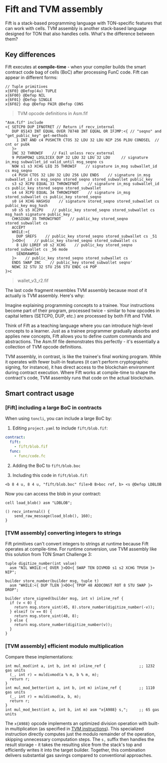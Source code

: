 
# Fift and TVM assembly

Fift is a stack-based programming language with TON-specific features that can work with cells. TVM assembly is another stack-based language designed for TON that also handles cells. What's the difference between them?

## Key differences

Fift executes at **compile-time** - when your compiler builds the smart contract code bag of cells (BoC) after processing FunC code. Fift can appear in different forms:

```fift
// Tuple primitives
x{6F0} @Defop(4u) TUPLE
x{6F00} @Defop NIL
x{6F01} @Defop SINGLE
x{6F02} dup @Defop PAIR @Defop CONS
```
> TVM opcode definitions in Asm.fif

```fift
"Asm.fif" include
<{ SETCP0 DUP IFNOTRET // Return if recv_internal
   DUP 85143 INT EQUAL OVER 78748 INT EQUAL OR IFJMP:<{ // "seqno" and "get_public_key" get-methods
     1 INT AND c4 PUSHCTR CTOS 32 LDU 32 LDU NIP 256 PLDU CONDSEL  // cnt or pubk
   }>
   INC 32 THROWIF    // Fail unless recv_external
   9 PUSHPOW2 LDSLICEX DUP 32 LDU 32 LDU 32 LDU     // signature in_msg subwallet_id valid_until msg_seqno cs
   NOW s1 s3 XCHG LEQ 35 THROWIF    // signature in_msg subwallet_id cs msg_seqno
   c4 PUSH CTOS 32 LDU 32 LDU 256 LDU ENDS    // signature in_msg subwallet_id cs msg_seqno stored_seqno stored_subwallet public_key
   s3 s2 XCPU EQUAL 33 THROWIFNOT    // signature in_msg subwallet_id cs public_key stored_seqno stored_subwallet
   s4 s4 XCPU EQUAL 34 THROWIFNOT    // signature in_msg stored_subwallet cs public_key stored_seqno
   s0 s4 XCHG HASHSU    // signature stored_seqno stored_subwallet cs public_key msg_hash
   s0 s5 s5 XC2PU    // public_key stored_seqno stored_subwallet cs msg_hash signature public_key
   CHKSIGNU 35 THROWIFNOT    // public_key stored_seqno stored_subwallet cs
   ACCEPT
   WHILE:<{
     DUP SREFS    // public_key stored_seqno stored_subwallet cs _51
   }>DO<{    // public_key stored_seqno stored_subwallet cs
     8 LDU LDREF s0 s2 XCHG    // public_key stored_seqno stored_subwallet cs _56 mode
     SENDRAWMSG
   }>    // public_key stored_seqno stored_subwallet cs
   ENDS SWAP INC    // public_key stored_subwallet seqno'
   NEWC 32 STU 32 STU 256 STU ENDC c4 POP
}>c
```
> wallet_v3_r2.fif

The last code fragment resembles TVM assembly because most of it actually is TVM assembly. Here's why:

Imagine explaining programming concepts to a trainee. Your instructions become part of their program, processed twice - similar to how opcodes in capital letters (SETCP0, DUP, etc.) are processed by both Fift and TVM.

Think of Fift as a teaching language where you can introduce high-level concepts to a learner. Just as a trainee programmer gradually absorbs and applies new concepts, Fift allows you to define custom commands and abstractions. The Asm.fif file demonstrates this perfectly - it's essentially a collection of TVM opcode definitions.

TVM assembly, in contrast, is like the trainee's final working program. While it operates with fewer built-in features (it can't perform cryptographic signing, for instance), it has direct access to the blockchain environment during contract execution. Where Fift works at compile-time to shape the contract's code, TVM assembly runs that code on the actual blockchain.

## Smart contract usage

### [Fift] including a large BoC in contracts

When using `toncli`, you can include a large BoC by:

1. Editing `project.yaml` to include `fift/blob.fif`:
```yaml
contract:
  fift:
    - fift/blob.fif
  func:
    - func/code.fc
```

2. Adding the BoC to `fift/blob.boc`

3. Including this code in `fift/blob.fif`:
```fift
<b 8 4 u, 8 4 u, "fift/blob.boc" file>B B>boc ref, b> <s @Defop LDBLOB
```

Now you can access the blob in your contract:
```func
cell load_blob() asm "LDBLOB";

() recv_internal() {
    send_raw_message(load_blob(), 160);
}
```

### [TVM assembly] converting integers to strings

Fift primitives can't convert integers to strings at runtime because Fift operates at compile-time. For runtime conversion, use TVM assembly like this solution from TON Smart Challenge 3:

```func
tuple digitize_number(int value)
  asm "NIL WHILE:<{ OVER }>DO<{ SWAP TEN DIVMOD s1 s2 XCHG TPUSH }> NIP";

builder store_number(builder msg, tuple t)
  asm "WHILE:<{ DUP TLEN }>DO<{ TPOP 48 ADDCONST ROT 8 STU SWAP }> DROP";

builder store_signed(builder msg, int v) inline_ref {
  if (v < 0) {
    return msg.store_uint(45, 8).store_number(digitize_number(-v));
  } elseif (v == 0) {
    return msg.store_uint(48, 8);
  } else {
    return msg.store_number(digitize_number(v));
  }
}
```

### [TVM assembly] efficient modulo multiplication

Compare these implementations:

```func
int mul_mod(int a, int b, int m) inline_ref {               ;; 1232 gas units
  (_, int r) = muldivmod(a % m, b % m, m);
  return r;
}
int mul_mod_better(int a, int b, int m) inline_ref {        ;; 1110 gas units
  (_, int r) = muldivmod(a, b, m);
  return r;
}
int mul_mod_best(int a, int b, int m) asm "x{A988} s,";     ;; 65 gas units
```

The `x{A988}` opcode implements an optimized division operation with built-in multiplication (as specified in [TVM instructions](/v3/documentation/tvm/tvm-overview#tvm-instructions)). This specialized instruction directly computes just the modulo remainder of the operation, skipping unnecessary computation steps. The `s,` suffix then handles the result storage - it takes the resulting slice from the stack's top and efficiently writes it into the target builder. Together, this combination delivers substantial gas savings compared to conventional approaches.
<Feedback />
